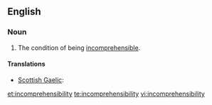 ==English==

===Noun===
{{en-noun|-}}

# The condition of being [[incomprehensible]].

====Translations====
{{trans-top|condition of being incomprehensible}}
* [[Scottish Gaelic]]: {{t|gd|do-thuigsinneachd|f}}
{{trans-mid}}
{{trans-bottom}}

[[et:incomprehensibility]]
[[te:incomprehensibility]]
[[vi:incomprehensibility]]